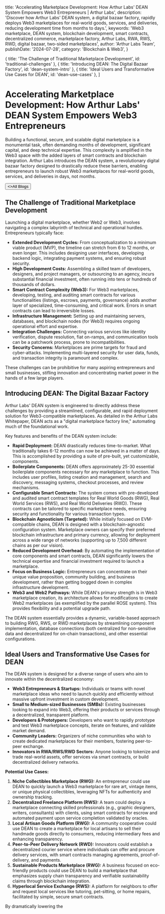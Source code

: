 
  title: 'Accelerating Marketplace Development: How Arthur Labs\' DEAN System Empowers Web3 Entrepreneurs | Arthur Labs',
  description: 'Discover how Arthur Labs\' DEAN system, a digital bazaar factory, rapidly deploys Web3 marketplaces for real-world goods, services, and deliveries, reducing development time from months to days.',
  keywords: 'Web3 marketplace, DEAN system, blockchain development, smart contracts, decentralized commerce, marketplace factory, Arthur Labs, RWA, RWS, RWD, digital bazaar, two-sided marketplaces',
  author: 'Arthur Labs Team',
  publishDate: '2024-07-28',
  category: 'Blockchain & Web3',
}

  { title: 'The Challenge of Traditional Marketplace Development', id: 'traditional-challenges' },
  { title: 'Introducing DEAN: The Digital Bazaar Factory', id: 'dean-system-intro' },
  { title: 'Ideal Users and Transformative Use Cases for DEAN', id: 'dean-use-cases' },
]

<HeroPattern />

# Accelerating Marketplace Development: How Arthur Labs' DEAN System Empowers Web3 Entrepreneurs

Building a functional, secure, and scalable digital marketplace is a monumental task, often demanding months of development, significant capital, and deep technical expertise. This complexity is amplified in the Web3 space with the added layers of smart contracts and blockchain integration. Arthur Labs introduces the DEAN system, a revolutionary digital bazaar factory designed to drastically reduce these barriers, enabling entrepreneurs to launch robust Web3 marketplaces for real-world goods, services, and deliveries in days, not months.

<div className="not-prose mt-6 mb-16 flex gap-3">
  <Button href="/blogs" arrow="left">
    <>All Blogs</>
  </Button>
</div>

<h2 id="traditional-challenges">The Challenge of Traditional Marketplace Development</h2>

Launching a digital marketplace, whether Web2 or Web3, involves navigating a complex labyrinth of technical and operational hurdles. Entrepreneurs typically face:

*   **Extended Development Cycles:** From conceptualization to a minimum viable product (MVP), the timeline can stretch from 6 to 12 months, or even longer. This includes designing user interfaces, developing backend logic, integrating payment systems, and ensuring robust security.
*   **High Development Costs:** Assembling a skilled team of developers, designers, and project managers, or outsourcing to an agency, incurs substantial financial investment, often running into tens or hundreds of thousands of dollars.
*   **Smart Contract Complexity (Web3):** For Web3 marketplaces, developing, testing, and auditing smart contracts for various functionalities (listings, escrows, payments, governance) adds another layer of specialized, time-consuming, and critical work. Errors in smart contracts can lead to irreversible losses.
*   **Infrastructure Management:** Setting up and maintaining servers, databases, and blockchain nodes (for Web3) requires ongoing operational effort and expertise.
*   **Integration Challenges:** Connecting various services like identity verification, dispute resolution, fiat on-ramps, and communication tools can be a patchwork process, prone to incompatibilities.
*   **Security Concerns:** Marketplaces are prime targets for fraud and cyber-attacks. Implementing multi-layered security for user data, funds, and transaction integrity is paramount and complex.

These challenges can be prohibitive for many aspiring entrepreneurs and small businesses, stifling innovation and concentrating market power in the hands of a few large players.

<h2 id="dean-system-intro">Introducing DEAN: The Digital Bazaar Factory</h2>

Arthur Labs' DEAN system is engineered to directly address these challenges by providing a streamlined, configurable, and rapid deployment solution for Web3-compatible marketplaces. As detailed in the Arthur Labs Whitepaper, DEAN acts as a "digital marketplace factory line," automating much of the foundational work.

Key features and benefits of the DEAN system include:

*   **Rapid Deployment:** DEAN drastically reduces time-to-market. What traditionally takes 6-12 months can now be achieved in a matter of days. This is accomplished by providing a suite of pre-built, yet customizable, components.
*   **Boilerplate Components:** DEAN offers approximately 25-30 essential boilerplate components necessary for any marketplace to function. This includes user profiles, listing creation and management, search and discovery, messaging systems, checkout processes, and review mechanisms.
*   **Configurable Smart Contracts:** The system comes with pre-developed and audited smart contract templates for Real World Goods (RWG), Real World Services (RWS), and Real World Deliveries (RWD). These contracts can be tailored to specific marketplace needs, ensuring security and functionality for various transaction types.
*   **Blockchain Agnosticism (Targeted):** While initially focused on EVM-compatible chains, DEAN is designed with a blockchain-agnostic configuration system. Marketplace owners can specify their preferred blockchain infrastructure and primary currency, allowing for deployment across a wide range of networks (supporting up to 7,500 different chains as per our vision).
*   **Reduced Development Overhead:** By automating the implementation of core components and smart contracts, DEAN significantly lowers the technical expertise and financial investment required to launch a marketplace.
*   **Focus on Business Logic:** Entrepreneurs can concentrate on their unique value proposition, community building, and business development, rather than getting bogged down in complex infrastructure development.
*   **Web3 and Web2 Pathways:** While DEAN's primary strength is in Web3 marketplace creation, its architecture allows for modifications to create Web2 marketplaces (as exemplified by the parallel ROSE system). This provides flexibility and a potential upgrade path.

The DEAN system essentially provides a dynamic, variable-based approach to building RWG, RWS, or RWD marketplaces by streamlining component implementation, database connections (both centralized for non-sensitive data and decentralized for on-chain transactions), and other essential configurations.

<h2 id="dean-use-cases">Ideal Users and Transformative Use Cases for DEAN</h2>

The DEAN system is designed for a diverse range of users who aim to innovate within the decentralized economy:

*   **Web3 Entrepreneurs & Startups:** Individuals or teams with novel marketplace ideas who need to launch quickly and efficiently without massive upfront investment in custom development.
*   **Small to Medium-sized Businesses (SMBs):** Existing businesses looking to expand into Web3, offering their products or services through a decentralized, transparent platform.
*   **Developers & Prototypers:** Developers who want to rapidly prototype and test Web3 marketplace concepts, iterate on features, and validate market demand.
*   **Community Leaders:** Organizers of niche communities who wish to create dedicated marketplaces for their members, fostering peer-to-peer exchange.
*   **Innovators in RWA/RWS/RWD Sectors:** Anyone looking to tokenize and trade real-world assets, offer services via smart contracts, or build decentralized delivery networks.

**Potential Use Cases:**

1.  **Niche Collectibles Marketplace (RWG):** An entrepreneur could use DEAN to quickly launch a Web3 marketplace for rare art, vintage items, or unique physical collectibles, leveraging NFTs for authenticity and ownership tracking.
2.  **Decentralized Freelance Platform (RWS):** A team could deploy a marketplace connecting skilled professionals (e.g., graphic designers, writers, consultants) with clients, using smart contracts for escrow and automated payment upon service completion validated by oracles.
3.  **Local Artisan Goods Platform (RWG):** A community cooperative could use DEAN to create a marketplace for local artisans to sell their handmade goods directly to consumers, reducing intermediary fees and enhancing transparency.
4.  **Peer-to-Peer Delivery Network (RWD):** Innovators could establish a decentralized courier service where individuals can offer and procure delivery services, with smart contracts managing agreements, proof-of-delivery, and payments.
5.  **Sustainable Products Marketplace (RWG):** A business focused on eco-friendly products could use DEAN to build a marketplace that emphasizes supply chain transparency and verifiable sustainability claims through blockchain integration.
6.  **Hyperlocal Service Exchange (RWS):** A platform for neighbors to offer and request local services like tutoring, pet-sitting, or home repairs, facilitated by simple, secure smart contracts.

By dramatically lowering the

<div className="mt-16"><Socials /></div>